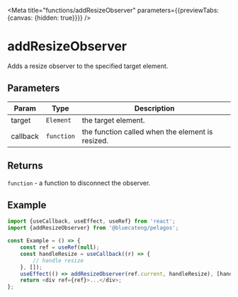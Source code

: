 <!-- DO NOT EDIT, generated from addResizeObserver.js -->


<Meta title="functions/addResizeObserver" parameters={{previewTabs: {canvas: {hidden: true}}}} />

# addResizeObserver

Adds a resize observer to the specified target element.

## Parameters

| Param    | Type       | Description                                      |
| -------- | ---------- | ------------------------------------------------ |
| target   | `Element`  | the target element.                              |
| callback | `function` | the function called when the element is resized. |

## Returns

`function` - a function to disconnect the observer.

## Example

```js
import {useCallback, useEffect, useRef} from 'react';
import {addResizeObserver} from '@bluecateng/pelagos';

const Example = () => {
	const ref = useRef(null);
	const handleResize = useCallback((r) => {
		// handle resize
	}, []);
	useEffect(() => addResizeObserver(ref.current, handleResize), [handleResize]);
	return <div ref={ref}>...</div>;
};
```
